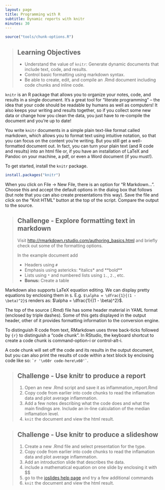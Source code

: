 ```yaml
---
layout: page
title: Programming with R
subtitle: Dynamic reports with knitr
minutes: 30
---
```


```r
source("tools/chunk-options.R")
```

> ## Learning Objectives {.objectives}
>
> * Understand the value of `knitr`: Generate dynamic documents that include text, code, and results.
> * Control basic formatting using markdown syntax.
> * Be able to create, edit, and compile an .Rmd document including code chunks and inline code.

`knitr` is an R package that allows you to organize your notes, code, and results in a single document. It's a great tool for "literate programming" -- the idea that your code should be readable by humans as well as computers! It also keeps your writing and results together, so if you collect some new data or change how you clean the data, you just have to re-compile the document and you're up to date!

You write `knitr` documents in a simple plain text-like format called markdown, which allows you to format text using intuitive notation, so that you can focus on the content you're writing. But you still get a well-formatted document out. In fact, you can turn your plain text (and R code and results) into an html file or, if you have an installation of LaTeX and Pandoc on your machine, a pdf, or even a Word document (if you must!).

To get started, install the `knitr` package.

```r
install.packages("knitr")
```	

When you click on File -> New File, there is an option for "R Markdown...". Choose this and accept the default options in the dialog box that follows (but note that you can also create presentations this way). Save the file and click on the "Knit HTML" button at the top of the script. Compare the output to the source.

> ## Challenge - Explore formatting text in markdown {.challenge}
>
> Visit <http://rmarkdown.rstudio.com/authoring_basics.html> and briefly check out some of the formatting options. 
>
> In the example document add
> 
> * Headers using `#`
> * Emphasis using astericks:  \*italics\* and \*\*bold\*\*
> * Lists using `*` and numbered lists using `1.`, `2.`, etc.
> * **Bonus:** Create a table

Markdown also supports LaTeX equation editing. We can display pretty equations by enclosing them in `$`. E.g. `$\alpha = \dfrac{1}{(1 - \beta)^2}$` renders as: $\alpha = \dfrac{1}{(1 - \beta)^2}$.

The top of the source (.Rmd) file has some header material in YAML format (enclosed by triple dashes). Some of this gets displayed in the output header, other of it provides formatting information to the conversion engine. 

To distinguish R code from text, RMarkdown uses three back-ticks followed by `{r}` to distinguish a "code chunk". In RStudio, the keyboard shortcut to create a code chunk is command-option-i or control-alt-i.

A code chunk will set off the code and its results in the output document, but you can also print the results of code within a text block by enclosing code like so: `` `r '\x60r code-here\x60'` ``.

> ## Challenge - Use knitr to produce a report {.challenge}
>
> 1. Open an new .Rmd script and save it as inflammation_report.Rmd
> 2. Copy code from earlier into code chunks to read the inflamation data and plot average inflammation.
> 3. Add a few notes describing what the code does and what the main findings are. Include an in-line calculation of the median inflamation level.
> 4. `knit` the document and view the html result.




> ## Challenge - Use knitr to produce a slideshow {.challenge}
>
> 1. Create a new .Rmd file and select presentation for the type.
> 2. Copy code from earlier into code chunks to read the inflamation data and plot average inflammation.
> 3. Add an introduction slide that describes the data. 
> 4. include a mathematical equation on one slide by enclosing it with \$$
> 5. go to the [ioslides help page](http://rmarkdown.rstudio.com/ioslides_presentation_format.html) and try a few additional commands
> 6. `knit` the document and view the html result.